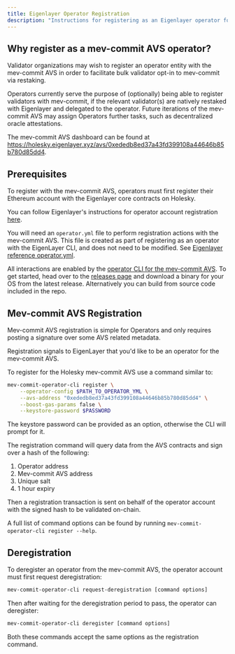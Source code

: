 ```yaml
---
title: Eigenlayer Operator Registration
description: "Instructions for registering as an Eigenlayer operator for the mev-commit AVS, enabling validator opt-in via restaking."
---
```


## Why register as a mev-commit AVS operator? 

Validator organizations may wish to register an operator entity with the mev-commit AVS in order to facilitate bulk validator opt-in to mev-commit via restaking.

Operators currently serve the purpose of (optionally) being able to register validators with mev-commit, if the relevant validator(s) are natively restaked with Eigenlayer and delegated to the operator. Future iterations of the mev-commit AVS may assign Operators further tasks, such as decentralized oracle attestations.

The mev-commit AVS dashboard can be found at https://holesky.eigenlayer.xyz/avs/0xededb8ed37a43fd399108a44646b85b780d85dd4.

## Prerequisites

To register with the mev-commit AVS, operators must first register their Ethereum account with the Eigenlayer core contracts on Holesky.

You can follow Eigenlayer's instructions for operator account registration [here](https://docs.eigenlayer.xyz/eigenlayer/operator-guides/operator-installation).

You will need an `operator.yml` file to perform registration actions with the mev-commit AVS. This file is created as part of registering as an operator with the EigenLayer CLI, and does not need to be modified. See [Eigenlayer reference operator.yml](https://github.com/Layr-Labs/eigenlayer-cli/blob/master/pkg/operator/config/operator-config-example.yaml).

All interactions are enabled by the [operator CLI for the mev-commit AVS](https://github.com/primev/eigen-operator-cli). To get started, head over to the [releases page](https://github.com/primev/eigen-operator-cli/releases) and download a binary for your OS from the latest release. Alternatively you can build from source code included in the repo.

## Mev-commit AVS Registration

Mev-commit AVS registration is simple for Operators and only requires posting a signature over some AVS related metadata.

Registration signals to EigenLayer that you'd like to be an operator for the mev-commit AVS.

To register for the Holesky mev-commit AVS use a command similar to:

```bash
mev-commit-operator-cli register \
    --operator-config $PATH_TO_OPERATOR_YML \
    --avs-address "0xededb8ed37a43fd399108a44646b85b780d85dd4" \
    --boost-gas-params false \
    --keystore-password $PASSWORD
```

The keystore password can be provided as an option, otherwise the CLI will prompt for it.

The registration command will query data from the AVS contracts and sign over a hash of the following:

1. Operator address
2. Mev-commit AVS address
3. Unique salt
4. 1 hour expiry

Then a registration transaction is sent on behalf of the operator account with the signed hash to be validated on-chain.

A full list of command options can be found by running `mev-commit-operator-cli register --help`.

## Deregistration

To deregister an operator from the mev-commit AVS, the operator account must first request deregistration:

```bash
mev-commit-operator-cli request-deregistration [command options]
```

Then after waiting for the deregistration period to pass, the operator can deregister:

```bash
mev-commit-operator-cli deregister [command options]
```

Both these commands accept the same options as the registration command.
